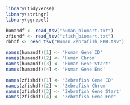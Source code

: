 ```r

library(tidyverse)
library(stringr)
library(ggrepel)

humandf <- read_tsv("human_biomart.txt")
zfishdf <- read_tsv("zfish_biomart.txt")
rbhdf <- read_tsv("Human_Zebrafish_RBH.tsv")

names(humandf)[1] <- 'Human Gene ID' 
names(humandf)[2] <- 'Human Chrom' 
names(humandf)[3] <- 'Human Gene Start' 
names(humandf)[4] <- 'Human Gene End' 

names(zfishdf)[1] <- 'Zebrafish Gene ID'
names(zfishdf)[2] <- 'Zebrafish Chrom'
names(zfishdf)[3] <- 'Zebrafish Gene Start'
names(zfishdf)[4] <- 'Zebrafish Gene End'

```
